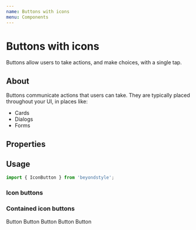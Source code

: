 ```yaml
---
name: Buttons with icons
menu: Components
---
```



# Buttons with icons

Buttons allow users to take actions, and make choices, with a single tap.

## About

Buttons communicate actions that users can take. They are typically placed throughout your UI, in places like:

* Cards
* Dialogs
* Forms

## Properties

<Props of={IconButton} />

## Usage

```js
import { IconButton } from 'beyondstyle';
```

### Icon buttons

<Playground>
  <IconButton aria-label='primary'>
    <DeleteIcon />
  </IconButton>
  <IconButton aria-label='primary' color='primary'>
    <DeleteIcon />
  </IconButton>
  <IconButton aria-label='secondary' color='secondary'>
    <DeleteIcon />
  </IconButton>
  <IconButton aria-label='tertiary' color='tertiary'>
    <DeleteIcon />
  </IconButton>
  <IconButton aria-label='primary' disabled color='primary'>
    <DeleteIcon />
  </IconButton>
</Playground>

### Contained icon buttons

<Playground>
  <IconButton aria-label='primary' disabled variant='contained'>
    <DeleteIcon />
  </IconButton>
  <IconButton aria-label='primary' variant='contained'>
    <DeleteIcon />
  </IconButton>
  <IconButton aria-label='primary' color='primary' variant='contained'>
    <DeleteIcon />
  </IconButton>
  <IconButton aria-label='primary' color='secondary' variant='contained'>
    <DeleteIcon />
  </IconButton>
  <IconButton aria-label='primary' color='tertiary' variant='contained'>
    <DeleteIcon />
  </IconButton>
</Playground>

<Playground>
  <IconButton aria-label='primary' disabled variant='contained'>
    <DeleteIcon />
    Button
  </IconButton>
  <IconButton aria-label='primary' variant='contained'>
    <DeleteIcon />
    Button
  </IconButton>
  <IconButton aria-label='primary' color='primary' variant='contained'>
    <DeleteIcon />
    Button
  </IconButton>
  <IconButton aria-label='primary' color='secondary' variant='contained'>
    <DeleteIcon />
    Button
  </IconButton>
  <IconButton aria-label='primary' color='tertiary' variant='contained'>
    <DeleteIcon />
    Button
  </IconButton>
</Playground>